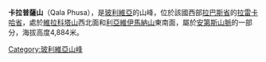 {{Coord|15|45|43|S|68|33|44|W|display=title}}

'''卡拉普薩山'''（Qala Phusa），是[[玻利維亞|玻利維亞]]的山峰，位於該國西部[[拉巴斯省|拉巴斯省]]的[[拉雷卡哈省|拉雷卡哈省]]，處於[[維拉科塔山_(拉雷卡哈省)|維拉科塔山]]西北面和[[利亞維伊馬納山|利亞維伊馬納山]]東南面，屬於[[安第斯山脈|安第斯山脈]]的一部分，海拔高度4,884米。

{{Bolivia-geo-stub}}
[[Category:玻利維亞山峰|Category:玻利維亞山峰]]